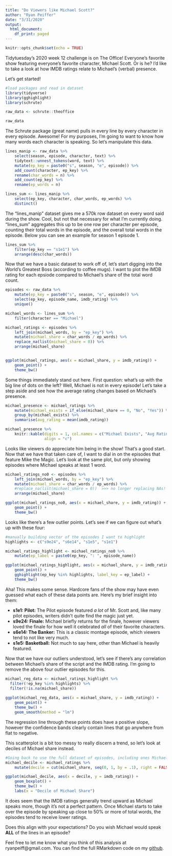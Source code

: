 ```yaml
---
title: "Do Viewers like Michael Scott?"
author: "Ryan Peiffer"
date: "3/31/2020"
output:
  html_document:
    df_print: paged
---
```


```r
knitr::opts_chunk$set(echo = TRUE)
```

Tidytuesday's 2020 week 12 challenge is on The Office! Everyone's favorite show
featuring everyone's favorite character, Michael Scott. Or is he? I'd like to 
take a look at how IMDB ratings relate to Michael's (verbal) presence.

Let's get started!

```r
#load packages and read in dataset
library(tidyverse)
library(gghighlight)
library(schrute)

raw_data <- schrute::theoffice

raw_data
```

The Schrute package (great name) pulls in every line by every character in 
every episode. Awesome! For my purposes, I'm going to want to know how many
words each character is speaking. So let's manipulate this data.

```r
lines_manip <- raw_data %>%
    select(season, episode, character, text) %>%
    tidytext::unnest_tokens(word, text) %>%
    mutate(ep_key = paste0("s", season, "e", episode)) %>%
    add_count(character, ep_key) %>%
    rename(char_words = n) %>%
    add_count(ep_key) %>%
    rename(ep_words = n)

lines_sum <- lines_manip %>%
    select(ep_key, character, char_words, ep_words) %>%
    distinct()
```

The "lines_manip" dataset gives me a 570k row dataset on every word said during
the show. Cool, but not that necessary for what I'm currently doing. "lines_sum"
aggregates this up to be one row per character per episode, counting their
total words in the episode, and the overall total words in the episode. Below you
can see an example for season 1 episode 1.

```r
lines_sum %>%
    filter(ep_key == "s1e1") %>%
    arrange(desc(char_words)) 
```


Now that we have a basic dataset to work off of, let's start digging into the
World's Greatest Boss (according to coffee mugs). I want to plot the IMDB rating
for each epsiode compared to Michael's share of the total word count.

```r
episodes <- raw_data %>%
    mutate(ep_key = paste0("s", season, "e", episode)) %>%
    select(ep_key, episode_name, imdb_rating) %>%
    unique()

michael_words <- lines_sum %>%
    filter(character == "Michael") 

michael_ratings <- episodes %>%
    left_join(michael_words, by = "ep_key") %>%
    mutate(michael_share = char_words / ep_words) %>%
    replace_na(list(michael_share = 0)) %>%
    arrange(michael_share)


ggplot(michael_ratings, aes(x = michael_share, y = imdb_rating)) +
    geom_point() +
    theme_bw()
```

Some things immediately stand out here. First question: what's up with the big
line of dots on the left? Well, Michael is not in every episode! Let's take a step
aside and see how the average rating changes based on Michael's presence.

```r
michael_presence <- michael_ratings %>%
    mutate(michael_exists = if_else(michael_share == 0, "No", "Yes")) %>%
    group_by(michael_exists) %>%
    summarise(avg_rating = mean(imdb_rating))

michael_presence %>%
    knitr::kable(digits = 1, col.names = c("Michael Exists", "Avg Rating"),
                 align = "c")
```

Looks like viewers do appreciate him being in the show! That's a good start.
Now that we have that taken care of, I want to dial in on the episodes that feature
Mike the Magic. Let's look at the same plot, but only showing episodes where Michael
speaks at least 1 word.

```r
michael_ratings_no0 <- episodes %>%
    left_join(michael_words, by = "ep_key") %>%
    mutate(michael_share = char_words / ep_words) %>%
    #replace_na(list(michael_share = 0))  >>> no longer replacing NAs!
    arrange(michael_share)

ggplot(michael_ratings_no0, aes(x = michael_share, y = imdb_rating)) +
    geom_point() +
    theme_bw()
```

Looks like there's a few outlier points. Let's see if we can figure out what's
up with these four:

```r
#manually building vector of the episodes I want to highlight
highlights <- c("s9e24", "s6e14", "s1e5", "s1e1")

michael_ratings_highlight <- michael_ratings_no0 %>%
    mutate(ep_label = paste0(ep_key, ": ", episode_name))

ggplot(michael_ratings_highlight, aes(x = michael_share, y = imdb_rating)) +
    geom_point() +
    gghighlight(ep_key %in% highlights, label_key = ep_label) +
    theme_bw()
```

Aha! This makes some sense. Hardcore fans of the show may have even guessed what
each of these data points are. Here's my brief insight into them:  

* **s1e1: Pilot:** The Pilot episode featured *a lot* of Mr. Scott and, like many pilot episodes, writers didn't quite find the magic just yet.  
* **s9e24: Finale:** Michael briefly returns for the finale, however viewers loved the finale for how well it celebrated *all* of their favorite characters.   
* **s6e14: The Banker:** This is a classic montage episode, which viewers tend to not like very much.  
* **s1e5: Basketball:** Not much to say here, other than Michael is heavily featured.

Now that we have our outliers understood, let's see if there's any correlation between Michael's share of the script and the IMDB rating. I'm going to remove the above four outlier episodes for this.

```r
michael_reg_data <- michael_ratings_highlight %>%
  filter(!ep_key %in% highlights) %>%
  filter(!is.na(michael_share))
  
ggplot(michael_reg_data, aes(x = michael_share, y = imdb_rating)) +
    geom_point() +
    theme_bw() +
    geom_smooth(method = "lm") 

```

The regression line through these points does have a positive slope, however 
the confidence bands clearly contain lines that go anywhere from flat to negative.

This scatterplot is a bit too messy to really discern a trend, so let's look
at deciles of Michael share instead.

```r
#Going back to use the full dataset of episodes, including ones Michael isn't in
michael_decile <- michael_ratings %>%
    mutate(decile = cut(michael_share, seq(0, 1, by = .1), right = FALSE))

ggplot(michael_decile, aes(x = decile, y = imdb_rating)) +
    geom_boxplot() +
    theme_bw() +
    labs(x = "Decile of Michael Share")

```

It does seem that the IMDB ratings generally trend upward as Michael speaks more,
though it's not a perfect pattern. Once Michael starts to take over the episode by
speaking up close to 50% or more of total words, the episodes tend to receive lower
ratings.

Does this align with your expectations? Do you wish Michael would
speak **ALL** of the lines in an episode?

Feel free to let me know what you think of this analysis at ryanpeiff@gmail.com.
You can find the full RMarkdown code on my [github](https://github.com/ryanpeiffer/tidytuesday/blob/master/2020_12_The_Office.Rmd).
